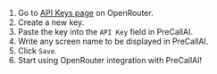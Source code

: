 
1. Go to [API Keys page](https://openrouter.ai/settings/keys) on OpenRouter.
2. Create a new key.
3. Paste the key into the `API Key` field in PreCallAI.
4. Write any screen name to be displayed in PreCallAI.
5. Click `Save`.
6. Start using OpenRouter integration with PreCallAI!
